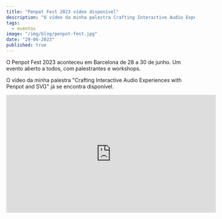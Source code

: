 ```yaml
---
title: "Penpot Fest 2023 vídeo disponível"
description: "O vídeo da minha palestra Crafting Interactive Audio Experiences with Penpot and SVG já se encontra disponível."
tags:
  - eventos
image: "/img/blog/penpot-fest.jpg"
date: "29-06-2023"
published: true
---
```


O Penpot Fest 2023 aconteceu em Barcelona de 28 a 30 de junho. Um evento aberto a todos, com palestrantes e workshops.

O vídeo da minha palestra "Crafting Interactive Audio Experiences with Penpot and SVG" já se encontra disponível.

<iframe
  className="w-full aspect-video"
  width="560"
  height="315"
  src="https://www.youtube.com/embed/yhrrj4XIuwo?si=LlZNbNoSBH40COcH"
  title="YouTube video player"
  frameborder="0"
  allow="accelerometer; autoplay; clipboard-write; encrypted-media; gyroscope; picture-in-picture; web-share"
  referrerpolicy="strict-origin-when-cross-origin"
  allowfullscreen
></iframe>
